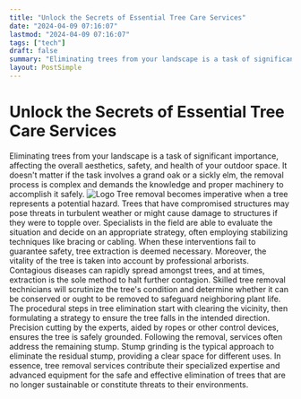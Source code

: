```yaml
---
title: "Unlock the Secrets of Essential Tree Care Services"
date: "2024-04-09 07:16:07"
lastmod: "2024-04-09 07:16:07"
tags: ["tech"]
draft: false
summary: "Eliminating trees from your landscape is a task of significant importance, affecting the overall aesthetics, safety, and health of your outdoor space. It doesn't matter if the task involves a grand oak or a sickly elm, the removal process is complex and demands the knowledge and proper machinery to accomplish it safely."
layout: PostSimple
---
```

# Unlock the Secrets of Essential Tree Care Services
Eliminating trees from your landscape is a task of significant importance, affecting the overall aesthetics, safety, and health of your outdoor space. It doesn't matter if the task involves a grand oak or a sickly elm, the removal process is complex and demands the knowledge and proper machinery to accomplish it safely.
<img alt="Logo" src="https://cdn.seniorsselection.com/src_image/971fb19926a896ece86804a4836c4bbd.webp"/>
Tree removal becomes imperative when a tree represents a potential hazard. Trees that have compromised structures may pose threats in turbulent weather or might cause damage to structures if they were to topple over. Specialists in the field are able to evaluate the situation and decide on an appropriate strategy, often employing stabilizing techniques like bracing or cabling. When these interventions fail to guarantee safety, tree extraction is deemed necessary.
Moreover, the vitality of the tree is taken into account by professional arborists. Contagious diseases can rapidly spread amongst trees, and at times, extraction is the sole method to halt further contagion. Skilled tree removal technicians will scrutinize the tree's condition and determine whether it can be conserved or ought to be removed to safeguard neighboring plant life.
The procedural steps in tree elimination start with clearing the vicinity, then formulating a strategy to ensure the tree falls in the intended direction. Precision cutting by the experts, aided by ropes or other control devices, ensures the tree is safely grounded.
Following the removal, services often address the remaining stump. Stump grinding is the typical approach to eliminate the residual stump, providing a clear space for different uses.
In essence, tree removal services contribute their specialized expertise and advanced equipment for the safe and effective elimination of trees that are no longer sustainable or constitute threats to their environments.
        